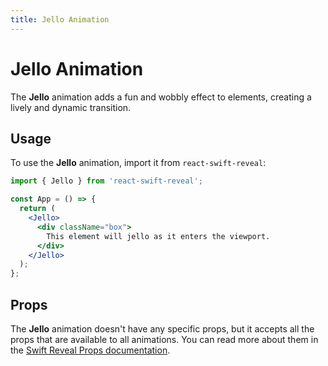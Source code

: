```yaml
---
title: Jello Animation
---
```


# Jello Animation

The **Jello** animation adds a fun and wobbly effect to elements, creating a lively and dynamic transition.

## Usage

To use the **Jello** animation, import it from `react-swift-reveal`:

```jsx filename="demo.js" {3} copy
import { Jello } from 'react-swift-reveal';

const App = () => {
  return (
    <Jello>
      <div className="box">
        This element will jello as it enters the viewport.
      </div>
    </Jello>
  );
};
```

## Props

The **Jello** animation doesn't have any specific props, but it accepts all the props that are available to all animations. You can read more about them in the [Swift Reveal Props documentation](/animations/props/).
